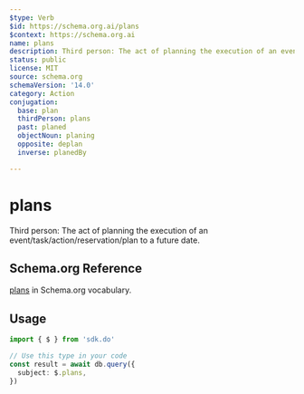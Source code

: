 ```yaml
---
$type: Verb
$id: https://schema.org.ai/plans
$context: https://schema.org.ai
name: plans
description: Third person: The act of planning the execution of an event/task/action/reservation/plan to a future date.
status: public
license: MIT
source: schema.org
schemaVersion: '14.0'
category: Action
conjugation:
  base: plan
  thirdPerson: plans
  past: planed
  objectNoun: planing
  opposite: deplan
  inverse: planedBy

---
```


# plans

Third person: The act of planning the execution of an event/task/action/reservation/plan to a future date.

## Schema.org Reference

[plans](https://schema.org/PlanAction) in Schema.org vocabulary.

## Usage

```typescript
import { $ } from 'sdk.do'

// Use this type in your code
const result = await db.query({
  subject: $.plans,
})
```
